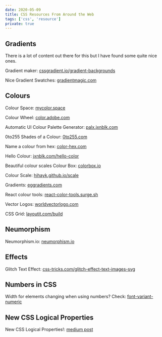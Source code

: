 ```yaml
---
date: 2020-05-09
title: CSS Resources From Around the Web
tags: ['css', 'resource']
private: true
---
```


## Gradients

There is a lot of content out there for this but I have found some
quite nice ones.

Gradient maker: [cssgradient.io/gradient-backgrounds]

Nice Gradient Swatches: [gradientmagic.com]

## Colours

Colour Space: [mycolor.space]

Colour Wheel: [color.adobe.com]

Automatic UI Colour Palette Generator: [palx.jxnblk.com]

0to255 Shades of a Colour: [0to255.com]

Name a colour from hex: [color-hex.com]

Hello Colour: [jxnblk.com/hello-color]

Beautiful colour scales Colour Box: [colorbox.io]

Colour Scale: [hihayk.github.io/scale]

Gradients: [eggradients.com]

React colour tools: [react-color-tools.surge.sh]

Vector Logos: [worldvectorlogo.com]

CSS Grid: [layoutit.com/build]

## Neumorphism

Neumorphism.io: [neumorphism.io]

## Effects

Glitch Text Effect: [css-tricks.com/glitch-effect-text-images-svg]

## Numbers in CSS

Width for elements changing when using numbers? Check:
[font-variant-numeric]

## New CSS Logical Properties

New CSS Logical Properties!: [medium post]

<!-- Links -->

[cssgradient.io/gradient-backgrounds]:
  https://cssgradient.io/gradient-backgrounds/
[gradientmagic.com]: https://www.gradientmagic.com/#
[https://cssgradient.io]: https://cssgradient.io/
[neumorphism.io]: https://neumorphism.io/#55b9f3
[medium post]:
  https://medium.com/@elad/new-css-logical-properties-bc6945311ce7
[css-tricks.com/glitch-effect-text-images-svg]:
  https://css-tricks.com/glitch-effect-text-images-svg/
[font-variant-numeric]:
  https://developer.mozilla.org/en-US/docs/Web/CSS/font-variant-numeric
[mycolor.space]: https://mycolor.space/?hex=%23663399&sub=1
[color.adobe.com]: https://color.adobe.com
[palx.jxnblk.com]: https://palx.jxnblk.com/
[0to255.com]: https://www.0to255.com/
[color-hex.com]: https://www.color-hex.com/
[jxnblk.com/hello-color]: https://jxnblk.com/hello-color
[colorbox.io]: https://www.colorbox.io/
[hihayk.github.io/scale]: https://hihayk.github.io/scale
[eggradients.com]: https://www.eggradients.com/
[react-color-tools.surge.sh]: https://react-color-tools.surge.sh/
[worldvectorlogo.com]: https://worldvectorlogo.com/search/GraphQL
[layoutit.com/build]: https://www.layoutit.com/build
